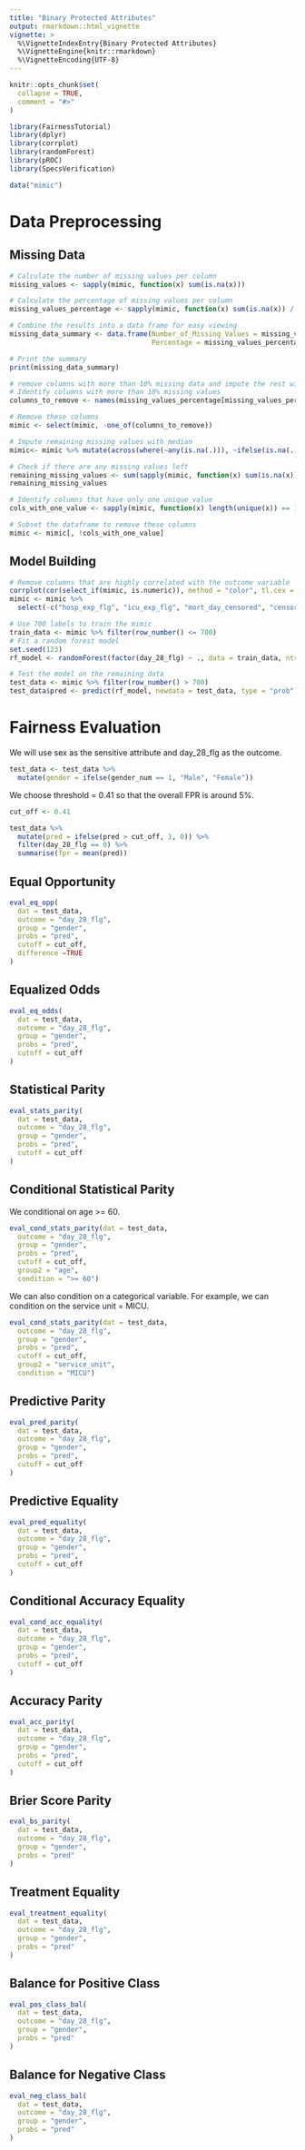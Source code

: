 ```yaml
---
title: "Binary Protected Attributes"
output: rmarkdown::html_vignette
vignette: >
  %\VignetteIndexEntry{Binary Protected Attributes}
  %\VignetteEngine{knitr::rmarkdown}
  %\VignetteEncoding{UTF-8}
---
```


```r
knitr::opts_chunk$set(
  collapse = TRUE,
  comment = "#>"
)
```

```r
library(FairnessTutorial)
library(dplyr)
library(corrplot)
library(randomForest)
library(pROC)
library(SpecsVerification)

data("mimic")
```

# Data Preprocessing

## Missing Data

```r
# Calculate the number of missing values per column
missing_values <- sapply(mimic, function(x) sum(is.na(x)))

# Calculate the percentage of missing values per column
missing_values_percentage <- sapply(mimic, function(x) sum(is.na(x)) / length(x) * 100)

# Combine the results into a data frame for easy viewing
missing_data_summary <- data.frame(Number_of_Missing_Values = missing_values, 
                                   Percentage = missing_values_percentage)

# Print the summary
print(missing_data_summary)

# remove columns with more than 10% missing data and impute the rest with median
# Identify columns with more than 10% missing values
columns_to_remove <- names(missing_values_percentage[missing_values_percentage > 10])

# Remove these columns
mimic <- select(mimic, -one_of(columns_to_remove))

# Impute remaining missing values with median
mimic<- mimic %>% mutate(across(where(~any(is.na(.))), ~ifelse(is.na(.), median(., na.rm = TRUE), .)))

# Check if there are any missing values left
remaining_missing_values <- sum(sapply(mimic, function(x) sum(is.na(x))))
remaining_missing_values

# Identify columns that have only one unique value
cols_with_one_value <- sapply(mimic, function(x) length(unique(x)) == 1)

# Subset the dataframe to remove these columns
mimic <- mimic[, !cols_with_one_value]
```

## Model Building

```r
# Remove columns that are highly correlated with the outcome variable
corrplot(cor(select_if(mimic, is.numeric)), method = "color", tl.cex = 0.5)
mimic <- mimic %>% 
  select(-c("hosp_exp_flg", "icu_exp_flg", "mort_day_censored", "censor_flg"))

# Use 700 labels to train the mimic
train_data <- mimic %>% filter(row_number() <= 700)
# Fit a random forest model
set.seed(123)
rf_model <- randomForest(factor(day_28_flg) ~ ., data = train_data, ntree = 1000)

# Test the model on the remaining data
test_data <- mimic %>% filter(row_number() > 700)
test_data$pred <- predict(rf_model, newdata = test_data, type = "prob")[,2]
```

# Fairness Evaluation

We will use sex as the sensitive attribute and day_28_flg as the outcome.

```r
test_data <- test_data %>%
  mutate(gender = ifelse(gender_num == 1, "Male", "Female"))
```

We choose threshold = 0.41 so that the overall FPR is around 5%.

```r
cut_off <- 0.41

test_data %>%
  mutate(pred = ifelse(pred > cut_off, 1, 0)) %>%
  filter(day_28_flg == 0) %>%
  summarise(fpr = mean(pred))
```

## Equal Opportunity

```r
eval_eq_opp(
  dat = test_data,
  outcome = "day_28_flg",
  group = "gender",
  probs = "pred",
  cutoff = cut_off, 
  difference =TRUE
)
```

## Equalized Odds

```r
eval_eq_odds(
  dat = test_data,
  outcome = "day_28_flg",
  group = "gender",
  probs = "pred",
  cutoff = cut_off
)
```

## Statistical Parity

```r
eval_stats_parity(
  dat = test_data,
  outcome = "day_28_flg",
  group = "gender",
  probs = "pred",
  cutoff = cut_off
)
```

## Conditional Statistical Parity

We conditional on age >= 60.

```r
eval_cond_stats_parity(dat = test_data,
  outcome = "day_28_flg",
  group = "gender",
  probs = "pred",
  cutoff = cut_off,
  group2 = "age",
  condition = ">= 60")
```

We can also condition on a categorical variable. For example, we can condition on the service unit = MICU.


```r
eval_cond_stats_parity(dat = test_data,
  outcome = "day_28_flg",
  group = "gender",
  probs = "pred",
  cutoff = cut_off,
  group2 = "service_unit",
  condition = "MICU")
```

## Predictive Parity

```r
eval_pred_parity(
  dat = test_data,
  outcome = "day_28_flg",
  group = "gender",
  probs = "pred",
  cutoff = cut_off
)
```

## Predictive Equality

```r
eval_pred_equality(
  dat = test_data,
  outcome = "day_28_flg",
  group = "gender",
  probs = "pred",
  cutoff = cut_off
)
```

## Conditional Accuracy Equality

```r
eval_cond_acc_equality(
  dat = test_data,
  outcome = "day_28_flg",
  group = "gender",
  probs = "pred",
  cutoff = cut_off
)
```

## Accuracy Parity

```r
eval_acc_parity(
  dat = test_data,
  outcome = "day_28_flg",
  group = "gender",
  probs = "pred",
  cutoff = cut_off
)
```

## Brier Score Parity

```r
eval_bs_parity(
  dat = test_data,
  outcome = "day_28_flg",
  group = "gender",
  probs = "pred"
)
```

## Treatment Equality

```r
eval_treatment_equality(
  dat = test_data,
  outcome = "day_28_flg",
  group = "gender",
  probs = "pred"
)
```

## Balance for Positive Class

```r
eval_pos_class_bal(
  dat = test_data,
  outcome = "day_28_flg",
  group = "gender",
  probs = "pred"
)
```

## Balance for Negative Class

```r
eval_neg_class_bal(
  dat = test_data,
  outcome = "day_28_flg",
  group = "gender",
  probs = "pred"
)
```

